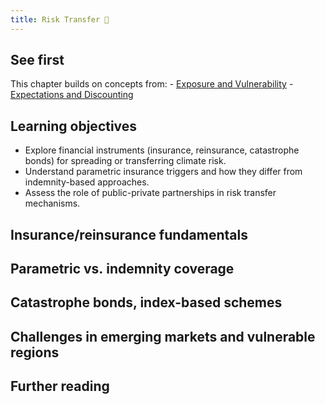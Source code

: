 ```yaml
---
title: Risk Transfer 🚧
---
```


## See first {.unnumbered}

This chapter builds on concepts from:
- [Exposure and Vulnerability](/chapters/risk/exposure-vulnerability.qmd)
- [Expectations and Discounting](/chapters/risk/expectations-cost-benefit.qmd)

## Learning objectives {.unnumbered}

- Explore financial instruments (insurance, reinsurance, catastrophe bonds) for spreading or transferring climate risk.
- Understand parametric insurance triggers and how they differ from indemnity-based approaches.
- Assess the role of public-private partnerships in risk transfer mechanisms.

## Insurance/reinsurance fundamentals

## Parametric vs. indemnity coverage

## Catastrophe bonds, index-based schemes

## Challenges in emerging markets and vulnerable regions

## Further reading {.unnumbered}

